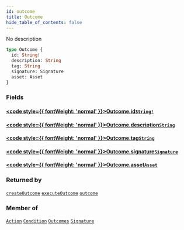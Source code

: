 ```yaml
---
id: outcome
title: Outcome
hide_table_of_contents: false
---
```








No description

```graphql
type Outcome {
  id: String!
  description: String
  tag: String
  signature: Signature
  asset: Asset
}
```


### Fields

#### [<code style={{ fontWeight: 'normal' }}>Outcome.<b>id</b></code>](#)<Bullet />[`String!`](/docs/api/scalars/string) <Badge class="secondary" text="non-null"/> <Badge class="secondary" text="scalar"/>
> 
> 

#### [<code style={{ fontWeight: 'normal' }}>Outcome.<b>description</b></code>](#)<Bullet />[`String`](/docs/api/scalars/string) <Badge class="secondary" text="scalar"/>
> 
> 

#### [<code style={{ fontWeight: 'normal' }}>Outcome.<b>tag</b></code>](#)<Bullet />[`String`](/docs/api/scalars/string) <Badge class="secondary" text="scalar"/>
> 
> 

#### [<code style={{ fontWeight: 'normal' }}>Outcome.<b>signature</b></code>](#)<Bullet />[`Signature`](/docs/api/objects/signature) <Badge class="secondary" text="object"/>
> 
> 

#### [<code style={{ fontWeight: 'normal' }}>Outcome.<b>asset</b></code>](#)<Bullet />[`Asset`](/docs/api/objects/asset) <Badge class="secondary" text="object"/>
> 
> 



### Returned by

[`createOutcome`](/docs/api/mutations/create-outcome)  <Badge class="secondary" text="mutation"/><Bullet />[`executeOutcome`](/docs/api/mutations/execute-outcome)  <Badge class="secondary" text="mutation"/><Bullet />[`outcome`](/docs/api/queries/outcome)  <Badge class="secondary" text="query"/>

### Member of

[`Action`](/docs/api/objects/action)  <Badge class="secondary" text="object"/><Bullet />[`Condition`](/docs/api/objects/condition)  <Badge class="secondary" text="object"/><Bullet />[`Outcomes`](/docs/api/objects/outcomes)  <Badge class="secondary" text="object"/><Bullet />[`Signature`](/docs/api/objects/signature)  <Badge class="secondary" text="object"/>



